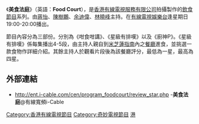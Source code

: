 {{unreferenced|time=2011-08-14T15:23:13+00:00}}
《'''美食法庭'''》（英語：'''Food Court'''），是[[香港有線電視服務有限公司|香港有線電視服務有限公司]]拍攝製作的[[飲食|飲食]][[節目|節目]]系列。由[[蔣怡|蔣怡]]、[[陳樹鵬|陳樹鵬]]、[[余迪偉|余迪偉]]、[[林曉峰|林曉峰]]主持。在[[有線電視娛樂台|有線電視娛樂台]]逢星期日19:00-20:00播出。

節目內容分為三部份。分別為《咁食咁講》、《星級有排嘆》以及《廚神P》。《星級有排嘆》係每集播出4-5段，由主持人親自到[[米芝蓮指南|米芝蓮指南]]內之[[餐廳|餐廳]]進食，並挑選一款食物作詳細介紹。其餘主持人於觀看片段後為該餐廳評分，最低為一星，最高為四星。

== 外部連結 ==
* {{zh-hk}}http://ent.i-cable.com/cen/program_foodcourt/review_star.php {{Wayback|url=http://ent.i-cable.com/cen/program_foodcourt/review_star.php |date=20110823192740 }} -'''美食法庭'''@有線寬頻i-Cable

[[Category:香港有線電視節目|Category:香港有線電視節目]]
[[Category:奇妙電視節目|Category:奇妙電視節目]]
[[Category:飲食節目|港]]